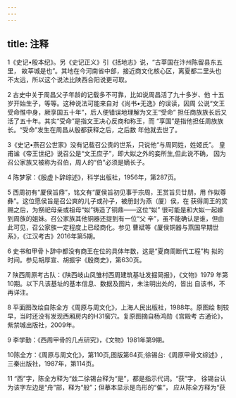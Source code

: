 ```yaml
---
---
---
```

title: 注释
---



1《史记•殷本纪》。另《史记正义》引《括地志》说，“古莘国在汴州陈留县东五里， 故莘城是也”。其地在今河南省中部，接近商文化核心区，离夏都二里头也 不太远，所以这个说法比陕西合阳说更可取。

2 古史中关于周昌父子年龄的记载多不可靠，比如说周昌活了九十多岁、他 十五岁开始生子，等等。这种说法可能来自对《尚书•无逸》的误读，因周 公说“文王受命惟中身，厥享国五十年”，后人便错误地理解为文王“受命” 担任商族族长后又活了五十年。其实“受命”是指文王决心反商和称王，而 “享国”是指他担任周族族长。“受命”发生在周昌从殷都获释之后，之后数 年他就去世了。

3《史记•燕召公世家》没有记载召公责的世系，只说他“与周同姓，姓姬氏”。 皇甫谧《帝王世纪》说召公是“文王庶子”，即大姒之外的妾所生,但此说不确， 因为召公家族又被称为召伯，周人的“伯”必须是嫡长子。

4 陈梦家：《殷虚卜辞综述》，科学出版社，1956年，第287页。



5 西周初有“厦侯旨鼎”，铭文有“厦侯旨初见事于宗周，王赏旨贝廿朋，用 作姒尊彝”。这位愿侯旨是召公爽的儿子或孙子，被册封为燕（厦）侯，在 获得周王的赏赐之后，为祭祀母亲或祖母“姒”铸造了铜鼎——这位“姒” 很可能是和大姒一起嫁到周族的姐妹。召公家族其他铜器还提到有一位“父 辛”，虽不能确认是谁，但由此可见，召公家族一定程度上已经商化。参见 曹斌等《厦侯铜器与燕国早期世系》，《江汉考古》2016年第5期。



6 史书和甲骨卜辞中都没有商王在位的具体年数，这是“夏商周断代工程”构 拟的时间。参见胡厚宣、胡振宇《殷商史》，第630页。



7 陕西周原考古队：《陕西岐山凤雏村西周建筑基址发掘简报》，《文物》1979 年第10期。以下凡该基址的基本信息、数据及图片，未注明出处的，皆出 自该书，不再详注。



8 平面图改绘自陈全方《周原与周文化》，上海人民出版社，1988年。原图绘 制较早，当时还没有发现西厢房内的H31窖穴。复原图摘自杨鸿勋《宫殿考 古通论》，紫禁城出版社，2009年。



9 李学勤：《西周甲骨的几点研究》，《文物》1981年第9期。





10陈全方：《周原与周文化》，第110页,图版第64页;徐锡台:《周原甲骨文综述》, 三秦出版社，1987年，第114页。

11 “西”字，陈全方释为“兹二徐锡台释为“是”，都是指示代词。“获”字， 徐锡台认为该字左边是“舟”部，释为“般”；但摹本显示是鸟形的“隹”， 应从陈全方释为“获